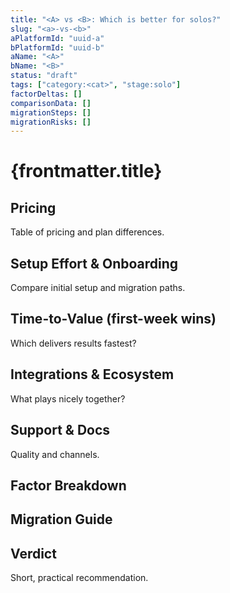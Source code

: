 ```yaml
---
title: "<A> vs <B>: Which is better for solos?"
slug: "<a>-vs-<b>"
aPlatformId: "uuid-a"
bPlatformId: "uuid-b"
aName: "<A>"
bName: "<B>"
status: "draft"
tags: ["category:<cat>", "stage:solo"]
factorDeltas: []
comparisonData: []
migrationSteps: []
migrationRisks: []
---
```



# {frontmatter.title}

<ChooseIf
a={frontmatter.aName}
b={frontmatter.bName}
deltas={frontmatter.factorDeltas}
/>

## Pricing

Table of pricing and plan differences.

## Setup Effort & Onboarding

Compare initial setup and migration paths.

## Time-to-Value (first-week wins)

Which delivers results fastest?

## Integrations & Ecosystem

What plays nicely together?

## Support & Docs

Quality and channels.

## Factor Breakdown

<CompareTable data={frontmatter.comparisonData} />

## Migration Guide

<MigrationGuide
  from={frontmatter.aName}
  to={frontmatter.bName}
  steps={frontmatter.migrationSteps}
  risks={frontmatter.migrationRisks}
/>

## Verdict

Short, practical recommendation.
